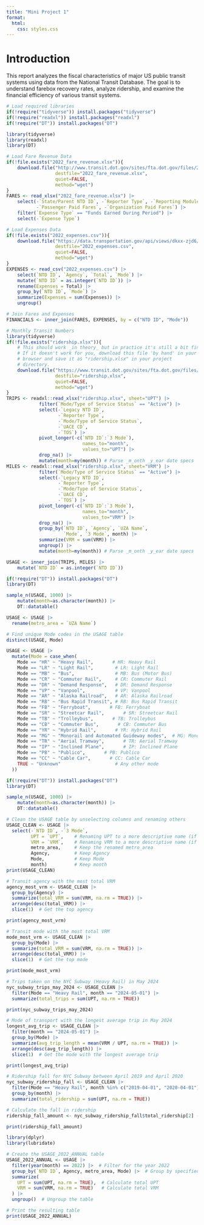 ```yaml
---
title: "Mini Project 1"
format:
  html:
    css: styles.css
---
```


# Introduction

This report analyzes the fiscal characteristics of major US public transit systems using data from the National Transit Database. The goal is to understand farebox recovery rates, analyze ridership, and examine the financial efficiency of various transit systems.

```r
# Load required libraries
if(!require("tidyverse")) install.packages("tidyverse")
if(!require("readxl")) install.packages("readxl")
if(!require("DT")) install.packages("DT")

library(tidyverse)
library(readxl)
library(DT)

# Load Fare Revenue Data
if(!file.exists("2022_fare_revenue.xlsx")){
    download.file("http://www.transit.dot.gov/sites/fta.dot.gov/files/2024-04/2022%20Fare%20Revenue.xlsx", 
                  destfile="2022_fare_revenue.xlsx", 
                  quiet=FALSE, 
                  method="wget")
}
FARES <- read_xlsx("2022_fare_revenue.xlsx") |>
    select(-`State/Parent NTD ID`, -`Reporter Type`, -`Reporting Module`, -`TOS`,
           -`Passenger Paid Fares`, -`Organization Paid Fares`) |>
    filter(`Expense Type` == "Funds Earned During Period") |>
    select(-`Expense Type`)

# Load Expenses Data
if(!file.exists("2022_expenses.csv")){
    download.file("https://data.transportation.gov/api/views/dkxx-zjd6/rows.csv?date=20231102&accessType=DOWNLOAD&bom=true&format=true", 
                  destfile="2022_expenses.csv", 
                  quiet=FALSE, 
                  method="wget")
}
EXPENSES <- read_csv("2022_expenses.csv") |>
    select(`NTD ID`, `Agency`, `Total`, `Mode`) |>
    mutate(`NTD ID` = as.integer(`NTD ID`)) |>
    rename(Expenses = Total) |>
    group_by(`NTD ID`, `Mode`) |>
    summarize(Expenses = sum(Expenses)) |>
    ungroup()

# Join Fares and Expenses
FINANCIALS <- inner_join(FARES, EXPENSES, by = c("NTD ID", "Mode"))
```

```r
# Monthly Transit Numbers
library(tidyverse)
if(!file.exists("ridership.xlsx")){
    # This should work _in theory_ but in practice it's still a bit finicky
    # If it doesn't work for you, download this file 'by hand' in your
    # browser and save it as "ridership.xlsx" in your project
    # directory.
    download.file("https://www.transit.dot.gov/sites/fta.dot.gov/files/2024-09/July%202024%20Complete%20Monthly%20Ridership%20%28with%20adjustments%20and%20estimates%29_240903.xlsx", 
                  destfile="ridership.xlsx", 
                  quiet=FALSE, 
                  method="wget")
}
TRIPS <- readxl::read_xlsx("ridership.xlsx", sheet="UPT") |>
            filter(`Mode/Type of Service Status` == "Active") |>
            select(-`Legacy NTD ID`, 
                   -`Reporter Type`, 
                   -`Mode/Type of Service Status`, 
                   -`UACE CD`, 
                   -`TOS`) |>
            pivot_longer(-c(`NTD ID`:`3 Mode`), 
                            names_to="month", 
                            values_to="UPT") |>
            drop_na() |>
            mutate(month=my(month)) # Parse _m_onth _y_ear date specs
MILES <- readxl::read_xlsx("ridership.xlsx", sheet="VRM") |>
            filter(`Mode/Type of Service Status` == "Active") |>
            select(-`Legacy NTD ID`, 
                   -`Reporter Type`, 
                   -`Mode/Type of Service Status`, 
                   -`UACE CD`, 
                   -`TOS`) |>
            pivot_longer(-c(`NTD ID`:`3 Mode`), 
                            names_to="month", 
                            values_to="VRM") |>
            drop_na() |>
            group_by(`NTD ID`, `Agency`, `UZA Name`, 
                     `Mode`, `3 Mode`, month) |>
            summarize(VRM = sum(VRM)) |>
            ungroup() |>
            mutate(month=my(month)) # Parse _m_onth _y_ear date specs

USAGE <- inner_join(TRIPS, MILES) |>
    mutate(`NTD ID` = as.integer(`NTD ID`))
```

```r
if(!require("DT")) install.packages("DT")
library(DT)

sample_n(USAGE, 1000) |> 
    mutate(month=as.character(month)) |> 
    DT::datatable()
```

```r
USAGE <- USAGE |>
  rename(metro_area = `UZA Name`)
```

```r
# Find unique Mode codes in the USAGE table
distinct(USAGE, Mode)
```

```r
USAGE <- USAGE |>
  mutate(Mode = case_when(
    Mode == "HR" ~ "Heavy Rail",       # HR: Heavy Rail
    Mode == "LR" ~ "Light Rail",        # LR: Light Rail
    Mode == "MB" ~ "Bus",               # MB: Bus (Motor Bus)
    Mode == "CR" ~ "Commuter Rail",     # CR: Commuter Rail
    Mode == "DR" ~ "Demand Response",   # DR: Demand Response
    Mode == "VP" ~ "Vanpool",           # VP: Vanpool
    Mode == "AR" ~ "Alaska Railroad",   # AR: Alaska Railroad
    Mode == "RB" ~ "Bus Rapid Transit", # RB: Bus Rapid Transit
    Mode == "FB" ~ "Ferryboat",       # FB: Ferryboat
    Mode == "SR" ~ "Streetcar Rail",       # SR: Streetcar Rail
    Mode == "TB" ~ "Trolleybus",       # TB: Trolleybus
    Mode == "CB" ~ "Commuter Bus",       # CB: Commuter Bus
    Mode == "YR" ~ "Hybrid Rail",       # YR: Hybrid Rail
    Mode == "MG" ~ "Monorail and Automated Guideway modes",  # MG: Monorail and Automated Guideway modes
    Mode == "TR" ~ "Aerial Tramway",       # TR: Aerial Tramway
    Mode == "IP" ~ "Inclined Plane",       # IP: Inclined Plane
    Mode == "PB" ~ "Publico",       # PB: Publico
    Mode == "CC" ~ "Cable Car",       # CC: Cable Car
    TRUE ~ "Unknown"                    # Any other mode
  ))
```

```r
if(!require("DT")) install.packages("DT")
library(DT)

sample_n(USAGE, 1000) |> 
    mutate(month=as.character(month)) |> 
    DT::datatable()
```

```r
# Clean the USAGE table by unselecting columns and renaming others
USAGE_CLEAN <- USAGE |>
  select(-`NTD ID`, -`3 Mode`, 
         UPT = `UPT`,    # Renaming UPT to a more descriptive name (if desired)
         VRM = `VRM`,    # Renaming VRM to a more descriptive name (if desired)
         metro_area,     # Keep the renamed metro_area
         Agency,         # Keep Agency
         Mode,           # Keep Mode
         month)          # Keep month
print(USAGE_CLEAN)
```
```r
# Transit agency with the most total VRM
agency_most_vrm <- USAGE_CLEAN |>
  group_by(Agency) |>
  summarize(total_VRM = sum(VRM, na.rm = TRUE)) |>
  arrange(desc(total_VRM)) |>
  slice(1)  # Get the top agency

print(agency_most_vrm)
```
```r
# Transit mode with the most total VRM
mode_most_vrm <- USAGE_CLEAN |>
  group_by(Mode) |>
  summarize(total_VRM = sum(VRM, na.rm = TRUE)) |>
  arrange(desc(total_VRM)) |>
  slice(1)  # Get the top mode

print(mode_most_vrm)
```
```r
# Trips taken on the NYC Subway (Heavy Rail) in May 2024
nyc_subway_trips_may_2024 <- USAGE_CLEAN |>
  filter(Mode == "Heavy Rail", month == "2024-05-01") |>
  summarize(total_trips = sum(UPT, na.rm = TRUE))

print(nyc_subway_trips_may_2024)
```
```r
# Mode of transport with the longest average trip in May 2024
longest_avg_trip <- USAGE_CLEAN |>
  filter(month == "2024-05-01") |>
  group_by(Mode) |>
  summarize(avg_trip_length = mean(VRM / UPT, na.rm = TRUE)) |>
  arrange(desc(avg_trip_length)) |>
  slice(1)  # Get the mode with the longest average trip

print(longest_avg_trip)
```
```r
# Ridership fall for NYC Subway between April 2019 and April 2020
nyc_subway_ridership_fall <- USAGE_CLEAN |>
  filter(Mode == "Heavy Rail", month %in% c("2019-04-01", "2020-04-01")) |>
  group_by(month) |>
  summarize(total_ridership = sum(UPT, na.rm = TRUE))

# Calculate the fall in ridership
ridership_fall_amount <- nyc_subway_ridership_fall$total_ridership[2] - nyc_subway_ridership_fall$total_ridership[1]

print(ridership_fall_amount)
```
```r
library(dplyr)
library(lubridate)

# Create the USAGE_2022_ANNUAL table
USAGE_2022_ANNUAL <- USAGE |>
  filter(year(month) == 2022) |>  # Filter for the year 2022
  group_by(`NTD ID`, Agency, metro_area, Mode) |>  # Group by specified columns
  summarize(
    UPT = sum(UPT, na.rm = TRUE),  # Calculate total UPT
    VRM = sum(VRM, na.rm = TRUE)   # Calculate total VRM
  ) |> 
  ungroup()  # Ungroup the table

# Print the resulting table
print(USAGE_2022_ANNUAL)
```
